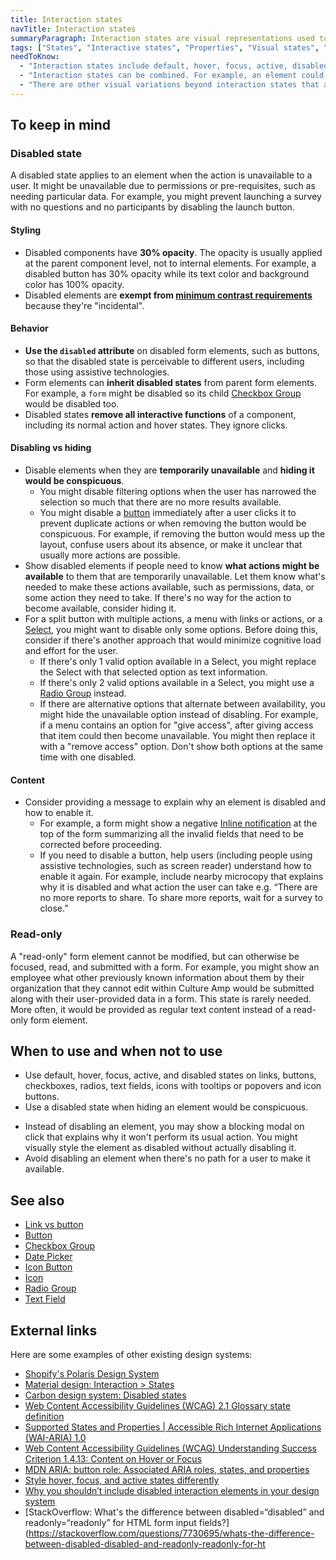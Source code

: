 ```yaml
---
title: Interaction states
navTitle: Interaction states
summaryParagraph: Interaction states are visual representations used to communicate the state of an interactive element.
tags: ["States", "Interactive states", "Properties", "Visual states", "Disabled", "Inactive", "Focus", "Active"]
needToKnow:
  - "Interaction states include default, hover, focus, active, disabled, read-only, selected, checked/unchecked/mixed, grabbed, expanded/collapsed, and aria-pressed (toggled) states."
  - "Interaction states can be combined. For example, an element could be selected, hovered, and focused at the same time."
  - "There are other visual variations beyond interaction states that are not covered here, such as primary, secondary, destructive, reversed, persistent/dismissible styles, visited/unvisited, and loading."
---
```



## To keep in mind

### Disabled state

A disabled state applies to an element when the action is unavailable to a user. It might be unavailable due to permissions or pre-requisites, such as needing particular data. For example, you might prevent launching a survey with no questions and no participants by disabling the launch button.


#### Styling

- Disabled components have **30% opacity**. The opacity is usually applied at the parent component level, not to internal elements. For example, a disabled button has 30% opacity while its text color and background color has 100% opacity.
- Disabled elements are **exempt from [minimum contrast requirements](https://www.w3.org/WAI/WCAG21/Understanding/contrast-minimum.html)** because they're "incidental".

#### Behavior

- **Use the `disabled` attribute** on disabled form elements, such as buttons, so that the disabled state is perceivable to different users, including those using assistive technologies.
- Form elements can **inherit disabled states** from parent form elements. For example, a `form` might be disabled so its child [Checkbox Group](/components/checkbox-group) would be disabled too.
- Disabled states **remove all interactive functions** of a component, including its normal action and hover states. They ignore clicks.

#### Disabling vs hiding

- Disable elements when they are **temporarily unavailable** and **hiding it would be conspicuous**.
  - You might disable filtering options when the user has narrowed the selection so much that there are no more results available.
  - You might disable a [button](/components/button) immediately after a user clicks it to prevent duplicate actions or when removing the button would be conspicuous. For example, if removing the button would mess up the layout, confuse users about its absence, or make it unclear that usually more actions are possible.
- Show disabled elements if people need to know **what actions might be available** to them that are temporarily unavailable. Let them know what's needed to make these actions available, such as permissions, data, or some action they need to take. If there's no way for the action to become available, consider hiding it.
- For a split button with multiple actions, a menu with links or actions, or a [Select](/components/select), you might want to disable only some options. Before doing this, consider if there's another approach that would minimize cognitive load and effort for the user.
  - If there's only 1 valid option available in a Select, you might replace the Select with that selected option as text information.
  - If there's only 2 valid options available in a Select, you might use a [Radio Group](/components/radio-group) instead.
  - If there are alternative options that alternate between availability, you might hide the unavailable option instead of disabling. For example, if a menu contains an option for "give access", after giving access that item could then become unavailable. You might then replace it with a "remove access" option. Don't show both options at the same time with one disabled.

#### Content

- Consider providing a message to explain why an element is disabled and how to enable it.
  - For example, a form might show a negative [Inline notification](/components/inline-notification) at the top of the form summarizing all the invalid fields that need to be corrected before proceeding.
  - If you need to disable a button, help users (including people using assistive technologies, such as screen reader) understand how to enable it again. For example, include nearby microcopy that explains why it is disabled and what action the user can take e.g. “There are no more reports to share. To share more reports, wait for a survey to close.”


### Read-only

A "read-only" form element cannot be modified, but can otherwise be focused, read, and submitted with a form. For example, you might show an employee what other previously known information about them by their organization that they cannot edit within Culture Amp would be submitted along with their user-provided data in a form. This state is rarely needed. More often, it would be provided as regular text content instead of a read-only form element.



## When to use and when not to use

<WhenToUseAndWhenNotToUse>
<WhenToUse>

- Use default, hover, focus, active, and disabled states on links, buttons, checkboxes, radios, text fields, icons with tooltips or popovers and icon buttons.
- Use a disabled state when hiding an element would be conspicuous.

</WhenToUse>
<WhenNotToUse>

- Instead of disabling an element, you may show a blocking modal on click that explains why it won't perform its usual action. You might visually style the element as disabled without actually disabling it.
- Avoid disabling an element when there's no path for a user to make it available.

</WhenNotToUse>
</WhenToUseAndWhenNotToUse>



## See also

- [Link vs button](/guidelines/link-vs-button)
- [Button](/components/button)
- [Checkbox Group](/components/checkbox-group)
- [Date Picker](/components/date-picker)
- [Icon Button](/components/icon-button)
- [Icon](/components/icon)
- [Radio Group](/components/radio-group)
- [Text Field](/components/text-field)



## External links

Here are some examples of other existing design systems:

- [Shopify's Polaris Design System](https://polaris.shopify.com/design/interaction-states)
- [Material design: Interaction > States](https://material.io/design/interaction/states.html#)
- [Carbon design system: Disabled states](https://www.carbondesignsystem.com/patterns/disabled-states/)
- [Web Content Accessibility Guidelines (WCAG) 2.1 Glossary state definition](https://www.w3.org/TR/WCAG21/#dfn-states)
- [Supported States and Properties | Accessible Rich Internet Applications (WAI-ARIA) 1.0](https://www.w3.org/TR/wai-aria-1.0/states_and_properties)
- [Web Content Accessibility Guidelines (WCAG) Understanding Success Criterion 1.4.13: Content on Hover or Focus](https://www.w3.org/WAI/WCAG21/Understanding/content-on-hover-or-focus.html)
- [MDN ARIA: button role: Associated ARIA roles, states, and properties](https://developer.mozilla.org/en-US/docs/Web/Accessibility/ARIA/Roles/button_role#Associated_ARIA_roles_states_and_properties)
- [Style hover, focus, and active states differently](https://zellwk.com/blog/style-hover-focus-active-states/)
- [Why you shouldn’t include disabled interaction elements in your design system](https://uxdesign.cc/why-you-shouldnt-include-disabled-interaction-elements-in-your-design-system-76a2d4307faf)
- [StackOverflow: What's the difference between disabled=“disabled” and readonly=“readonly” for HTML form input fields?](https://stackoverflow.com/questions/7730695/whats-the-difference-between-disabled-disabled-and-readonly-readonly-for-ht


